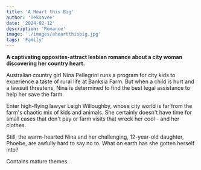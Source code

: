 ```yaml
---
title: 'A Heart this Big'
author: 'Teksavee'
date: '2024-02-12'
description: 'Romance'
image: './images/aheartthisbig.jpg'
tags: 'Family'
---
```



**A captivating opposites-attract lesbian romance about a city woman discovering her country heart.**

Australian country girl Nina Pellegrini runs a program for city kids to experience a taste of rural life at Banksia Farm. But when a child is hurt and a lawsuit threatens, Nina is determined to find the best legal assistance to help her save the farm.

Enter high-flying lawyer Leigh Willoughby, whose city world is far from the farm's chaotic mix of kids and animals. She certainly doesn't have time for small cases that don't pay or farm visits that wreck her cool - and her clothes.

Still, the warm-hearted Nina and her challenging, 12-year-old daughter, Phoebe, are awfully hard to say no to. What on earth has she gotten herself into?

Contains mature themes.
